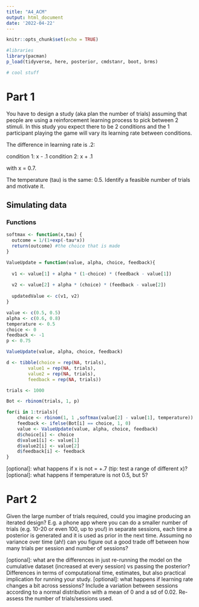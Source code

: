 ```yaml
---
title: "A4_ACM"
output: html_document
date: '2022-04-22'
---
```


```r
knitr::opts_chunk$set(echo = TRUE)
```

```r
#libraries
library(pacman)
p_load(tidyverse, here, posterior, cmdstanr, boot, brms)

```

```r
# cool stuff

```

# Part 1

You have to design a study (aka plan the number of trials) assuming that people are using a reinforcement learning process to pick between 2 stimuli. In this study you expect there to be 2 conditions and the 1 participant playing the game will vary its learning rate between conditions. 

The difference in learning rate is .2: 

condition 1: x - .1
condition 2: x + .1

with x = 0.7. 

The temperature (tau) is the same: 0.5.
Identify a feasible number of trials and motivate it.

## Simulating data

### Functions 
```r

softmax <- function(x,tau) {
  outcome = 1/(1+exp(-tau*x))
  return(outcome) #the choice that is made
}

ValueUpdate = function(value, alpha, choice, feedback){
  
  v1 <- value[1] + alpha * (1-choice) * (feedback - value[1])
  
  v2 <- value[2] + alpha * (choice) * (feedback - value[2])
  
  updatedValue <- c(v1, v2)
}

```

```r
value <- c(0.5, 0.5)
alpha <- c(0.6, 0.8)
temperature <- 0.5
choice <- 0
feedback <- -1
p <- 0.75

ValueUpdate(value, alpha, choice, feedback)

d <- tibble(choice = rep(NA, trials),
		value1 = rep(NA, trials), 
		value2 = rep(NA, trials),
		feedback = rep(NA, trials))

```

```r
trials <- 1000

Bot <- rbinom(trials, 1, p)

for(i in 1:trials){
	choice <- rbinom(1, 1 ,softmax(value[2] - value[1], temperature))
	feedback <- ifelse(Bot[i] == choice, 1, 0)
	value <- ValueUpdate(value, alpha, choice, feedback)
	d$choice[i] <- choice
	d$value1[i] <- value[1]
	d$value2[i] <- value[2]
	d$feedback[i] <- feedback 
}


```



[optional]: what happens if x is not = +.7 (tip: test a range of different x)?
[optional]: what happens if temperature is not 0.5, but 5?

# Part 2
Given the large number of trials required, could you imagine producing an iterated design? E.g. a phone app where you can do a smaller number of trials (e.g. 10-20 or even 100, up to you!) in separate sessions, each time a posterior is generated and it is used as prior in the next time.
Assuming no variance over time (ah!) can you figure out a good trade off between how many trials per session and number of sessions?






[optional]: what are the differences in just re-running the model on the cumulative dataset (increased at every session) vs passing the posterior? Differences in terms of computational time, estimates, but also practical implication for running your study.
[optional]: what happens if learning rate changes a bit across sessions? Include a variation between sessions according to a normal distribution with a mean of 0 and a sd of 0.02. Re-assess the number of trials/sessions used.


